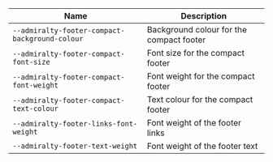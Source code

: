 
| Name | Description |
| --- | --- |
| `--admiralty-footer-compact-background-colour` | Background colour for the compact footer |
| `--admiralty-footer-compact-font-size` | Font size for the compact footer |
| `--admiralty-footer-compact-font-weight` | Font weight for the compact footer |
| `--admiralty-footer-compact-text-colour` | Text colour for the compact footer |
| `--admiralty-footer-links-font-weight` | Font weight of the footer links |
| `--admiralty-footer-text-weight` | Font weight of the footer text |

